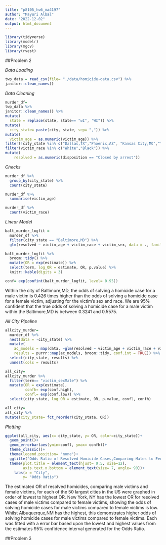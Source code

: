 ```yaml
---
title: "p8105_hw6_ma4197"
author: "Mayuri Albal"
date: "2022-12-02"
output: html_document
---
```


```r
library(tidyverse)
library(modelr)
library(mgcv)
library(rvest)
```

##Problem 2

*Data Loading*
```r
twp_data = read_csv(file= "./data/homicide-data.csv") %>%
janitor::clean_names()
```


*Data Cleaning*
```r
murder_df=
twp_data %>%
janitor::clean_names() %>% 
mutate(
  state = replace(state, state== "wI", "WI")) %>% 
mutate(
  city_state= paste(city, state, sep= ",")) %>% 
mutate(
  victim_age = as.numeric(victim_age)) %>% 
filter(!city_state %in% c("Dallas,TX","Phoenix,AZ", "Kansas City,MO","Tulsa,AL" )) %>% 
filter(victim_race %in% c("White","Black")) %>% 
mutate(
    resolved = as.numeric(disposition == "Closed by arrest"))

```
*Checks*
```r
murder_df %>% 
  group_by(city_state) %>% 
  count(city_state)
```
```r
murder_df %>% 
  summarise(victim_age)
```
```r
murder_df %>% 
  count(victim_race)
```
*Linear Model*

```r
balt_murder_logfit = 
  murder_df %>% 
  filter(city_state == "Baltimore,MD") %>% 
  glm(resolved ~ victim_age + victim_race + victim_sex, data = ., family = binomial()) 
```

```r
balt_murder_logfit %>% 
  broom::tidy() %>% 
  mutate(OR = exp(estimate)) %>%
  select(term, log_OR = estimate, OR, p.value) %>% 
  knitr::kable(digits = 3)
```
```r
conf= exp(confint(balt_murder_logfit, level= 0.95))
```


Within the city of Baltimore,MD, the odds of solving a homicide case for a male victim is 0.426 times higher than the odds of solving a homicide case for a female victim, adjusting for the victim's sex and race. We are 95% confident that the true odds of solving a homicide case for a male victim within the Baltimore,MD is between 0.3241 and 0.5575.

*All City Pipeline*
```r
allcity_murder=
  murder_df %>% 
  nest(data = -city_state) %>% 
  mutate(
    ac_models = map(data, ~glm(resolved ~ victim_age + victim_race + victim_sex, data = ., family = binomial())),
    results = purrr::map(ac_models, broom::tidy, conf.int = TRUE)) %>% 
  select(city_state, results) %>% 
  unnest(cols = results) 
```

```r
all_city=
allcity_murder %>% 
  filter(term== "victim_sexMale") %>% 
  mutate(OR = exp(estimate),
         confh= exp(conf.high),
         confl= exp(conf.low)) %>%
  select(city_state, log_OR = estimate, OR, p.value, confl, confh)
```

```r
all_city=
all_city %>% 
mutate(city_state= fct_reorder(city_state, OR))
```

*Plotting*

```r
ggplot(all_city, aes(x= city_state, y= OR, color=city_state))+
  geom_point()+
  geom_errorbar(aes(ymin=confl, ymax= confh))+
  theme_classic()+ 
  theme(legend.position= "none")+
  ggtitle("Odds Ratio of Resolved Homicide Cases,Comparing Males to Females, in Large US Cities")+
  theme(plot.title = element_text(hjust= 0.5, size=12),
        axis.text.x.bottom = element_text(size= 7, angle= 90))+
    labs(x = "City",
        y= "Odds Ratio")
```
The estimated OR of resolved homicides, comparing male victims and female victims, for each of the 50 largest cities in the US were graphed in order of lowest to highest OR. New York, NY has the lowest OR for resolved cases of male victims compared to female victims, showing the odds of solving homicide cases for male victims compared to female victims is low. Whilst Albuquerque,NM has the highest, this demonstrates higher odds of solving homicide cases for male victims compared to female victims. Each was fitted with a error bar based upon the lowest and highest values from the estimates 95% confidence interval generated for the Odds Ratio.


##Problem 3